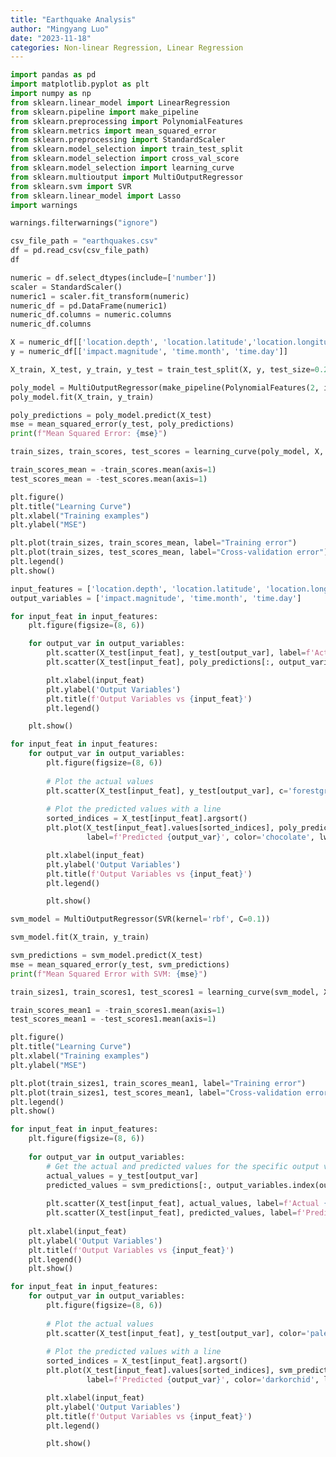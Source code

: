 ```yaml
---
title: "Earthquake Analysis"
author: "Mingyang Luo"
date: "2023-11-18"
categories: Non-linear Regression, Linear Regression
---
```


```python
import pandas as pd
import matplotlib.pyplot as plt
import numpy as np
from sklearn.linear_model import LinearRegression
from sklearn.pipeline import make_pipeline
from sklearn.preprocessing import PolynomialFeatures
from sklearn.metrics import mean_squared_error
from sklearn.preprocessing import StandardScaler
from sklearn.model_selection import train_test_split
from sklearn.model_selection import cross_val_score
from sklearn.model_selection import learning_curve
from sklearn.multioutput import MultiOutputRegressor
from sklearn.svm import SVR
from sklearn.linear_model import Lasso
import warnings

warnings.filterwarnings("ignore")

csv_file_path = "earthquakes.csv"
df = pd.read_csv(csv_file_path)
df
```

```python
numeric = df.select_dtypes(include=['number'])
scaler = StandardScaler()
numeric1 = scaler.fit_transform(numeric)
numeric_df = pd.DataFrame(numeric1)
numeric_df.columns = numeric.columns
numeric_df.columns
```

```python
X = numeric_df[['location.depth', 'location.latitude','location.longitude', 'time.epoch', 'impact.gap']]
y = numeric_df[['impact.magnitude', 'time.month', 'time.day']]

X_train, X_test, y_train, y_test = train_test_split(X, y, test_size=0.2, random_state=42)

poly_model = MultiOutputRegressor(make_pipeline(PolynomialFeatures(2, include_bias=False), Lasso(alpha=0.4)))
poly_model.fit(X_train, y_train)

poly_predictions = poly_model.predict(X_test)
mse = mean_squared_error(y_test, poly_predictions)
print(f"Mean Squared Error: {mse}")
```

```python
train_sizes, train_scores, test_scores = learning_curve(poly_model, X, y, cv=5, scoring='neg_mean_squared_error')

train_scores_mean = -train_scores.mean(axis=1)
test_scores_mean = -test_scores.mean(axis=1)

plt.figure()
plt.title("Learning Curve")
plt.xlabel("Training examples")
plt.ylabel("MSE")

plt.plot(train_sizes, train_scores_mean, label="Training error")
plt.plot(train_sizes, test_scores_mean, label="Cross-validation error")
plt.legend()
plt.show()
```

```python
input_features = ['location.depth', 'location.latitude', 'location.longitude', 'time.epoch', 'impact.gap']
output_variables = ['impact.magnitude', 'time.month', 'time.day']

for input_feat in input_features:
    plt.figure(figsize=(8, 6))

    for output_var in output_variables:
        plt.scatter(X_test[input_feat], y_test[output_var], label=f'Actual {output_var}', alpha=0.6)
        plt.scatter(X_test[input_feat], poly_predictions[:, output_variables.index(output_var)], label=f'Predicted {output_var}', alpha=0.6)

        plt.xlabel(input_feat)
        plt.ylabel('Output Variables')
        plt.title(f'Output Variables vs {input_feat}')
        plt.legend()

    plt.show()
```

```python
for input_feat in input_features:
    for output_var in output_variables:
        plt.figure(figsize=(8, 6))
        
        # Plot the actual values
        plt.scatter(X_test[input_feat], y_test[output_var], c='forestgreen', label=f'Actual {output_var}', alpha=0.6)
        
        # Plot the predicted values with a line
        sorted_indices = X_test[input_feat].argsort()
        plt.plot(X_test[input_feat].values[sorted_indices], poly_predictions[:, output_variables.index(output_var)][sorted_indices], 
                 label=f'Predicted {output_var}', color='chocolate', lw=1)

        plt.xlabel(input_feat)
        plt.ylabel('Output Variables')
        plt.title(f'Output Variables vs {input_feat}')
        plt.legend()

        plt.show()
```

```python
svm_model = MultiOutputRegressor(SVR(kernel='rbf', C=0.1))

svm_model.fit(X_train, y_train)

svm_predictions = svm_model.predict(X_test)
mse = mean_squared_error(y_test, svm_predictions)
print(f"Mean Squared Error with SVM: {mse}")
```

```python
train_sizes1, train_scores1, test_scores1 = learning_curve(svm_model, X, y, cv=3, scoring='neg_mean_squared_error')

train_scores_mean1 = -train_scores1.mean(axis=1)
test_scores_mean1 = -test_scores1.mean(axis=1)

plt.figure()
plt.title("Learning Curve")
plt.xlabel("Training examples")
plt.ylabel("MSE")

plt.plot(train_sizes1, train_scores_mean1, label="Training error")
plt.plot(train_sizes1, test_scores_mean1, label="Cross-validation error")
plt.legend()
plt.show()
```

```python
for input_feat in input_features:
    plt.figure(figsize=(8, 6))
    
    for output_var in output_variables:
        # Get the actual and predicted values for the specific output variable
        actual_values = y_test[output_var]
        predicted_values = svm_predictions[:, output_variables.index(output_var)]
        
        plt.scatter(X_test[input_feat], actual_values, label=f'Actual {output_var}', alpha=0.6)
        plt.scatter(X_test[input_feat], predicted_values, label=f'Predicted {output_var}', alpha=0.6)
    
    plt.xlabel(input_feat)
    plt.ylabel('Output Variables')
    plt.title(f'Output Variables vs {input_feat}')
    plt.legend()
    plt.show()
```

```python
for input_feat in input_features:
    for output_var in output_variables:
        plt.figure(figsize=(8, 6))
        
        # Plot the actual values
        plt.scatter(X_test[input_feat], y_test[output_var], color='palevioletred', label=f'Actual {output_var}', alpha=0.6)
        
        # Plot the predicted values with a line
        sorted_indices = X_test[input_feat].argsort()
        plt.plot(X_test[input_feat].values[sorted_indices], svm_predictions[:, output_variables.index(output_var)][sorted_indices], 
                 label=f'Predicted {output_var}', color='darkorchid', lw=1)

        plt.xlabel(input_feat)
        plt.ylabel('Output Variables')
        plt.title(f'Output Variables vs {input_feat}')
        plt.legend()

        plt.show()
```
